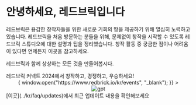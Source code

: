 
# 안녕하세요, 레드브릭입니다

레드브릭은 용감한 창작자들을 위한 새로운 기회의 땅을 제공하기 위해 열심히 노력하고 있습니다.
레드브릭을 처음 방문하는 분들을 위해, 문제없이 창작을 시작할 수 있도록 레드브릭 스튜디오에 대한 설명과 팁을 정리했습니다. 창작 활동 중 궁금한 점이나 어려움이 있다면 언제든지 이곳을 참고하세요.

레드브릭과 함께 상상하는 모든 것을 만들어봅시다.

<Callout emoji="🎉">
  레드브릭 커넥트 2024에서 창작하고, 경쟁하고, 우승하세요!
  <center
    style={{ cursor: "pointer" }}
    onClick={() => {
      window.open("https://www.redbrick.io/kr/events", "_blank");
    }}
  >
    <br />
    <img
      src="/images/connect_kr.png"
      alt="gpt"
      style={{ width: "50%", height: "auto" }}
    />
  </center>
</Callout>

<Callout type="info">
  [이곳](../kr/faq/updates)에서 최근 업데이트 내용을 확인해보세요
</Callout>

